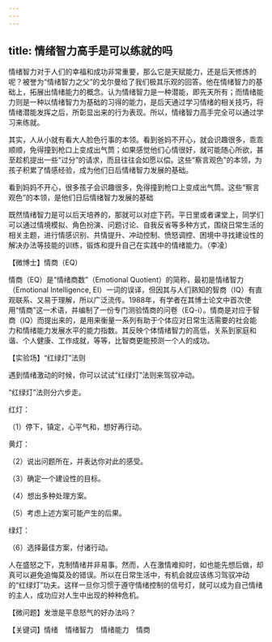 ```yaml
---
---
---
```

title: 情绪智力高手是可以练就的吗
---




情绪智力对于人们的幸福和成功非常重要，那么它是天赋能力，还是后天修炼的呢？被誉为“情绪智力之父”的戈尔曼给了我们极其乐观的回答。他在情绪智力的基础上，拓展出情绪能力的概念。认为情绪智力是一种潜能，即先天所有；而情绪能力则是一种以情绪智力为基础的习得的能力，是后天通过学习情绪的相关技巧，将情绪潜能发挥之后，所彰显出来的行为表现。所以，情绪智力高手完全可以通过学习来练就。

其实，人从小就有看大人脸色行事的本领。看到爸妈不开心，就会识趣很多，乖乖顺顺，免得撞到枪口上变成出气筒；如果感觉他们心情很好，就可能随心所欲，甚至趁机提出一些“过分”的请求，而且往往会如愿以偿。这些“察言观色”的本领，为孩子积累了情感经验，成为他们日后情绪智力发展的基础。

看到妈妈不开心，很多孩子会识趣很多，免得撞到枪口上变成出气筒。这些“察言观色”的本领，是他们日后情绪智力发展的基础



既然情绪智力是可以后天培养的，那就可以对症下药。平日里或者课堂上，同学们可以通过情境模拟、角色扮演、问题讨论、自我反省等多种方式，围绕日常生活的相关主题，进行情感识别、共情提升、冲动控制、愤怒调控、困境中寻找建设性的解决办法等技能的训练，锻炼和提升自己在实践中的情绪能力。（李凌）





【微博士】情商（EQ）

情商（EQ）是“情绪商数”（Emotional Quotient）的简称，最初是情绪智力（Emotional Intelligence, EI）一词的误译，但因其与人们熟知的智商（IQ）有直观联系、又易于理解，所以广泛流传。1988年，有学者在其博士论文中首次使用“情商”这一术语，并编制了一份专门测验情商的问卷（EQ-i）。情商是对应于智商（IQ）而提出来的，是用来衡量一系列有助于个体应对日常生活需要的社会能力和情绪能力发展水平的能力指数。其反映个体情绪智力的高低，关系到家庭和谐、个人健康、工作成就，等等，比智商更能预测一个人的成功。

【实验场】“红绿灯”法则



遇到情绪激动的时候，你可以试试“红绿灯”法则来驾驭冲动。

“红绿灯”法则分六步走。

红灯：

（1）停下，镇定，心平气和，想好再行动。

黄灯：

（2）说出问题所在，并表达你对此的感受。

（3）确定一个建设性的目标。

（4）想出多种处理方案。

（5）考虑上述方案可能产生的后果。

绿灯：

（6）选择最佳方案，付诸行动。

人在盛怒之下，克制情绪并非易事。然而，人在激情难抑时，如也能先想后做，却真可以避免追悔莫及的错误。所以在日常生活中，有机会就应该练习驾驭冲动的“红绿灯”功夫。这样一旦你习惯于遵守情绪控制的信号灯，就可以成为自己情绪的主人，成功应对人生中出现的种种危机。

【微问题】发泄是平息怒气的好办法吗？

【关键词】情绪　情绪智力　情绪能力　情商